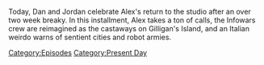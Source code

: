 {{DEFAULTSORT:
    #_EPISODE_0695:June 22, 2022
}}{{Episode
    | title           = June 22, 2022
    | caption         = Listen to this episode on [https://knowledgefight.libsyn.com/695-june-22-2022 Libsyn] [https://open.spotify.com/episode/6ZXHjeuB3zdyxh72WyVawN Spotify]
    | episodeNumber   = 695
    | length          = 01:17:09
    | airDate         = June 24, 2022
    | coverageDate    = June 22, 2022
    | episodeType     = [[:Category:Present Day|Present Day]]
    | previousEpisode = [[694: The Case of the Missing Propagandist]]
    | nextEpisode     = [[696: June 24, 2022]]
}}

{{Stub}}

Today, Dan and Jordan celebrate Alex's return to the studio after an over two week breaky.  In this installment, Alex takes a ton of calls, the Infowars crew are reimagined as the castaways on Gilligan's Island, and an Italian weirdo warns of sentient cities and robot armies.

[[Category:Episodes]]
[[Category:Present Day]]
